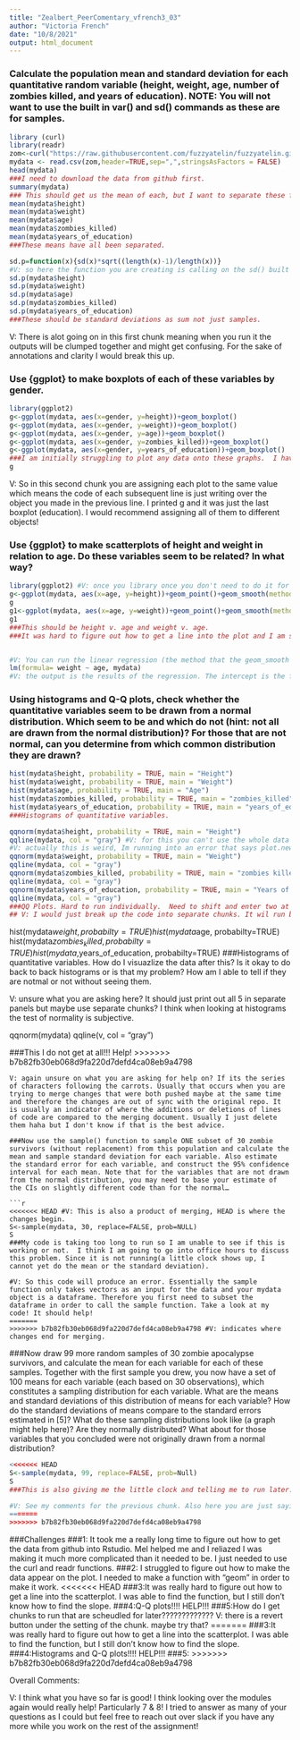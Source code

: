 ```yaml
---
title: "Zealbert_PeerComentary_vfrench3_03"
author: "Victoria French"
date: "10/8/2021"
output: html_document
---
```


### Calculate the population mean and standard deviation for each quantitative random variable (height, weight, age, number of zombies killed, and years of education). NOTE: You will not want to use the built in var() and sd() commands as these are for samples.
```r
library (curl)
library(readr)
zom<-curl("https://raw.githubusercontent.com/fuzzyatelin/fuzzyatelin.github.io/master/AN588_Fall21/zombies.csv")
mydata <- read.csv(zom,header=TRUE,sep=",",stringsAsFactors = FALSE)
head(mydata)
###I need to download the data from github first.
summary(mydata)
### This should get us the mean of each, but I want to separate these further.
mean(mydata$height)
mean(mydata$weight)
mean(mydata$age)
mean(mydata$zombies_killed)
mean(mydata$years_of_education)
###These means have all been separated. 

sd.p=function(x){sd(x)*sqrt((length(x)-1)/length(x))}
#V: so here the function you are creating is calling on the sd() built in R function which the question hints you shouldnt do? Also I'm not sure where you are getting this equation from? I would annotate in the derivation of the equation somewhere for clarity. It is producing the same outputs as mine though so it is working! It is just confusing me haha. 
sd.p(mydata$height)
sd.p(mydata$weight)
sd.p(mydata$age)
sd.p(mydata$zombies_killed)
sd.p(mydata$years_of_education)
###These should be standard deviations as sum not just samples. 
```

V: There is alot going on in this first chunk meaning when you run it the outputs will be clumped together and might get confusing. For the sake of annotations and clarity I would break this up.

### Use {ggplot} to make boxplots of each of these variables by gender.
```r
library(ggplot2)
g<-ggplot(mydata, aes(x=gender, y=height))+geom_boxplot()
g<-ggplot(mydata, aes(x=gender, y=weight))+geom_boxplot()
g<-ggplot(mydata, aes(x=gender, y=age))+geom_boxplot()
g<-ggplot(mydata, aes(x=gender, y=zombies_killed))+geom_boxplot()
g<-ggplot(mydata, aes(x=gender, y=years_of_education))+geom_boxplot()
###I am initially struggling to plot any data onto these graphs.  I have figured out how to make the x and y axes though. In order to make the actual box, we needed to call the function. 
g
```
V: So in this second chunk you are assigning each plot to the same value which means the code of each subsequent line is just writing over the object you made in the previous line. I printed g and it was just the last boxplot (education). I would recommend assigning all of them to different objects!

### Use {ggplot} to make scatterplots of height and weight in relation to age. Do these variables seem to be related? In what way?
```r
library(ggplot2) #V: once you library once you don't need to do it for every subsequent chunk. But you can keep it if you prefer it this way! 
g<-ggplot(mydata, aes(x=age, y=height))+geom_point()+geom_smooth(method=lm,formula=y~x, se=FALSE, linetype="dashed",color="darkred")
g
g1<-ggplot(mydata, aes(x=age, y=weight))+geom_point()+geom_smooth(method=lm,formula=y~x, se=FALSE, linetype="dashed", color="darkred") #V: I love that you are playing with ggplot color functions here. I think this code is very concise but I would add some annotation for each ggplot functions you are calling so it is clearer what the code is actually doing. 
g1
###This should be height v. age and weight v. age.
###It was hard to figure out how to get a line into the plot and I am still not sure that I was able to for the second one.  But, I can see that both have a postie correlation. I would like to be able to say more about that.  How do I get the slope of the line/plot? 


#V: You can run the linear regression (the method that the geom_smooth function is using) independently if you want the data! Try the following code: 
lm(formula= weight ~ age, mydata)
#V: the output is the results of the regression. The intercept is the formulas intercept and the coefficient under your x variable (age) is the slope! 
```

### Using histograms and Q-Q plots, check whether the quantitative variables seem to be drawn from a normal distribution. Which seem to be and which do not (hint: not all are drawn from the normal distribution)? For those that are not normal, can you determine from which common distribution they are drawn?
```r
hist(mydata$height, probability = TRUE, main = "Height")
hist(mydata$weight, probability = TRUE, main = "Weight")
hist(mydata$age, probability = TRUE, main = "Age")
hist(mydata$zombies_killed, probability = TRUE, main = "zombies_killed")
hist(mydata$years_of_education, probability = TRUE, main = "years_of_education")
###Histograms of quantitative variables.
```

```r
qqnorm(mydata$height, probability = TRUE, main = "Height")
qqline(mydata, col = "gray") #V: for this you can't use the whole data set as the data. Try subsetting it like you did for the qqnorm function and it will run! 
#V: actually this is weird, Im running into an error that says plot.new has not been called which wasn't happening with my code that looks just like this when I originally ran it. I will ask in class! 
qqnorm(mydata$weight, probability = TRUE, main = "Weight")
qqline(mydata, col = "gray")
qqnorm(mydata$zombies_killed, probability = TRUE, main = "zombies killed")
qqline(mydata, col = "gray")
qqnorm(mydata$years_of_education, probability = TRUE, main = "Years of Education")
qqline(mydata, col = "gray")
###QQ Plots. Hard to run individually.  Need to shift and enter two at a time. Is there a better way? 
## V: I would just break up the code into separate chunks. It wil run better and be easier to interpret your outputs! Also The only error coming up for me is because it is saying probability is not a graphical parameter. I would just remove the probability = TRUE as an argument. It usually is better to not include an argument if you don't know how it is influencing your data. 


```
hist(mydata$weight, probabilty=TRUE)
hist(mydata$age, probabilty=TRUE)
hist(mydata$zombies_killed, probabilty=TRUE)
hist(mydata$,years_of_education, probabilty=TRUE)
###Histograms of quantitative variables.  How do I visuazlize the data after this?  Is it okay to do back to back histograms or is that my problem?  How am I able to tell if they are notmal or not without seeing them. 

V: unsure what you are asking here? It should just print out all 5 in separate panels but maybe use separate chunks? I think when looking at histograms the test of normality is subjective.

qqnorm(mydata)
qqline(v, col = "gray")

###This I do not get at all!!! Help!
>>>>>>> b7b82fb30eb068d9fa220d7defd4ca08eb9a4798
```
V: again unsure on what you are asking for help on? If its the series of characters following the carrots. Usually that occurs when you are trying to merge changes that were both pushed maybe at the same time and therefore the changes are out of sync with the original repo. It is usually an indicator of where the additions or deletions of lines of code are compared to the merging document. Usually I just delete them haha but I don't know if that is the best advice. 

###Now use the sample() function to sample ONE subset of 30 zombie survivors (without replacement) from this population and calculate the mean and sample standard deviation for each variable. Also estimate the standard error for each variable, and construct the 95% confidence interval for each mean. Note that for the variables that are not drawn from the normal distribution, you may need to base your estimate of the CIs on slightly different code than for the normal…

```r
<<<<<<< HEAD #V: This is also a product of merging, HEAD is where the changes begin. 
S<-sample(mydata, 30, replace=FALSE, prob=NULL)
S
###My code is taking too long to run so I am unable to see if this is working or not.  I think I am going to go into office hours to discuss this problem. Since it is not running(a little clock shows up, I cannot yet do the mean or the standard deviation).

#V: So this code will produce an error. Essentially the sample function only takes vectors as an input for the data and your mydata object is a dataframe. Therefore you first need to subset the dataframe in order to call the sample function. Take a look at my code! It should help! 
=======
>>>>>>> b7b82fb30eb068d9fa220d7defd4ca08eb9a4798 #V: indicates where changes end for merging. 
```

###Now draw 99 more random samples of 30 zombie apocalypse survivors, and calculate the mean for each variable for each of these samples. Together with the first sample you drew, you now have a set of 100 means for each variable (each based on 30 observations), which constitutes a sampling distribution for each variable. What are the means and standard deviations of this distribution of means for each variable? How do the standard deviations of means compare to the standard errors estimated in [5]? What do these sampling distributions look like (a graph might help here)? Are they normally distributed? What about for those variables that you concluded were not originally drawn from a normal distribution?

```r
<<<<<<< HEAD
S<-sample(mydata, 99, replace=FALSE, prob=Null)
S
###This is also giving me the little clock and telling me to run later.  I will need to come back to this.  I am going to try logging off and back on. 

#V: See my comments for the previous chunk. Also here you are just saying that you will sample 99 items when the question is asking you to sample 30 items 99 different times. In order to do this you will need to create a for loop like we talked about in lecture! Again looking back at Module 7 will help! 
=======
>>>>>>> b7b82fb30eb068d9fa220d7defd4ca08eb9a4798
```

###Challenges
###1: It took me a really long time to figure out how to get the data from github into Rstudio.  Mel helped me and I reliazed I was making it much more complicated than it needed to be.  I just needed to use the curl and readr functions. 
###2: I struggled to figure out how to make the data appear on the plot.  I needed to make a function with "geom" in order to make it work.
<<<<<<< HEAD
###3:It was really hard to figure out how to get a line into the scatterplot.  I was able to find the function, but I still don't know how to find the slope. 
###4:Q-Q plots!!!! HELP!!! 
###5:How do I get chunks to run that are scheudled for later????????????? V: there is a revert button under the setting of the chunk. maybe try that? 
=======
###3:It was really hard to figure out how to get a line into the scatterplot.  I was able to find the function, but I still don't know how to find the slope.
###4:Histograms and Q-Q plots!!!! HELP!!!
###5:
>>>>>>> b7b82fb30eb068d9fa220d7defd4ca08eb9a4798

Overall Comments: 

V: I think what you have so far is good! I think looking over the modules again would really help! Particularly 7 & 8! I tried to answer as many of your questions as I could but feel free to reach out over slack if you have any more while you work on the rest of the assignment! 
